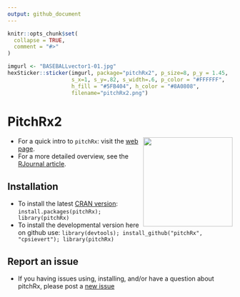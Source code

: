 ```yaml
---
output: github_document
---
```


<!-- README.md is generated from README.Rmd. Please edit that file -->

```r
knitr::opts_chunk$set(
  collapse = TRUE,
  comment = "#>"
)
```

```r
imgurl <- "BASEBALLvector1-01.jpg"
hexSticker::sticker(imgurl, package="pitchRx2", p_size=8, p_y = 1.45,
                    s_x=1, s_y=.82, s_width=.6, p_color = "#FFFFFF", 
                    h_fill = "#5FB404", h_color = "#8A0808",
                    filename="pitchRx2.png")
```

# PitchRx2
<img src="pitchRx2.png" align="right" style="width: 200px">


* For a quick intro to `pitchRx`: visit the [web page](http://cpsievert.github.com/pitchRx/).
* For a more detailed overview, see the [RJournal article](http://journal.r-project.org/archive/accepted/sievert.pdf).

## Installation

* To install the latest [CRAN version](http://cran.r-project.org/web/packages/pitchRx/): `install.packages(pitchRx); library(pitchRx)`
* To install the developmental version here on github use: `library(devtools); install_github("pitchRx", "cpsievert"); library(pitchRx)`

## Report an issue

* If you having issues using, installing, and/or have a question about pitchRx, please post a [new issue](https://github.com/cpsievert/pitchRx/issues?state=open)
